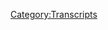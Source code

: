 {{Transcript
    | title         = [[749: December 1-2, 2003]]
    | caption       = [https://knowledgefight.libsyn.com/749-december-1-2-2003 Listen to this episode on Libsyn]
    | episodeNumber = [[749: December 1-2, 2003|749]]
    | length        = 01:06:12
}}

{{MessageBox
    | header     = Warning: Bot Generated Content
    | text       = This transcript was automatically generated by transcription software and likely contains many mistakes and misattributions. Please check the audio for definitive quotes, attribution, and context.
    | image      = N3yvass4myg91.webp
    | imagewidth = 50px
    | id         = warning
}}

{{TranscriptBlock
    | name      = Alex Jones
    | timestamp = 00:04
    | text      = Red Alert. Red alert. Red alert. Red Alert knowledge five days. Damn, Jordan I'm sweating knowledge party.com It's time to pray. I have great respect for knowledge, knowledge. I'm sick of them posing as if they're the good guys showing me or the bad guy knowledge. Dan and Jordan knowledge fight need money handy dandy your shopping Andy and Pam handy and Hans Bray and the damsel surely are huge fan I love your knowledge by now knowledge fight.com
}}

{{TranscriptBlock
    | name      = Dan
    | timestamp = 00:59
    | text      = Hey everybody, welcome back to knowledge right I'm Dan I'm Jordan. We're a couple dudes like sit around worship at the altar of saline and talk a little bit about Alex Jones.
}}

{{TranscriptBlock
    | name      = Dan
    | timestamp = 01:07
    | text      = Oh, indeed we are Dan
}}

{{TranscriptBlock
    | name      = Dan
    | timestamp = 01:08
    | text      = Jordan. Was I have a quick question for you. Yeah, what what's your bright spot today but why don't you go first?
}}

{{TranscriptBlock
    | name      = Dan
    | timestamp = 01:15
    | text      = My bright spot Dan is that recently I believe it might even be out today I was a guest on the god pod
}}

{{TranscriptBlock
    | name      = Dan
    | timestamp = 01:25
    | text      = you got to talk to God
}}

{{TranscriptBlock
    | name      = Dan
    | timestamp = 01:26
    | text      = no, you know what was fun about that is I feel like it the the cult leader who prophesied me is currently living out like a Twilight Zone dream version of like, Hey, man, here's what you'll here's what will happen. You think he's gonna talk to God? Wrong? He's gonna go on the podcast to do a podcast. Oh, he's gonna have all these No, but he's gonna do the Twilight Zone version of everything well
}}

{{TranscriptBlock
    | name      = Dan
    | timestamp = 01:50
    | text      = at the at the risk of sounding like the lead singer of dish wala tell me all your thoughts on God.
}}

{{TranscriptBlock
    | name      = Dan
    | timestamp = 01:55
    | text      = Ah no, it was fun. They're great. There was a psyche and Satan and knew the literal Christian devil was there as great as good time. Check it out wherever podcasts are sold is the Happy Meals I believe. Yeah,
}}

{{TranscriptBlock
    | name      = Dan
    | timestamp = 02:13
    | text      = that's the title of it. Happy Meals. Oh, it's
}}

{{TranscriptBlock
    | name      = Dan
    | timestamp = 02:15
    | text      = called the God pod the
}}

{{TranscriptBlock
    | name      = Dan
    | timestamp = 02:16
    | text      = god pot. Yeah, yeah. All right. Well, that's. That is a lot of fun. Yeah, it was great. I'm glad you had a good time. It was fantastic. I will be damned because I didn't go on. Yes, that is true. That is true. I would say that my my bright spot today Jordan is Lee over in the UK. Just got a little zip package. Some candy. Yeah, well, sir. Very much appreciate it some candy. Yeah, got some British sweets and a giant thing of hobnobs, which, famously on the streets my favorite.
}}

{{TranscriptBlock
    | name      = Dan
    | timestamp = 02:50
    | text      = They are their oats. I will say that. I don't know if I can forgive them for this 12 month matured Christmas but
}}

{{TranscriptBlock
    | name      = Dan
    | timestamp = 02:58
    | text      = yeah, what happened when I opened with like a month mature gonna walk listeners through it.
}}

{{TranscriptBlock
    | name      = Dan
    | timestamp = 03:03
    | text      = So he opened the package. And he said it is candy dumbass. Because it's
}}

{{TranscriptBlock
    | name      = Dan
    | timestamp = 03:07
    | text      = labeled fragile, fragile. It's gonna be fragile candy. And he said, It's impossible. There's
}}

{{TranscriptBlock
    | name      = Jordan
    | timestamp = 03:13
    | text      = no way that they can't do it. So obviously, it was candy. Right? And then you just handed me a 12 month butchered Christmas. But it gets said, this one's for you and your wife. Yeah. And maybe by any means. But I was gonna bring those up. I will
}}

{{TranscriptBlock
    | name      = Dan
    | timestamp = 03:24
    | text      = look, I will take one for the team and have all the candy. Sure you could have the
}}

{{TranscriptBlock
    | name      = Dan
    | timestamp = 03:29
    | text      = Christmas I'll eat the 12 month mature. Well, boy, yeah, let's try it out.
}}

{{TranscriptBlock
    | name      = Dan
    | timestamp = 03:36
    | text      = So Jordan, today, we are time traveling, ooh, I felt the urge to go back to the past. I you know, just every now and again, you need to re up you need to go back and get a taste of what things used to be like. And like I mentioned on our last episode, we I got bored of the August timeframe. And so I decided to jump to December. And that was a very strategic decision on my part, because December 2003 is when Saddam Hussein ends up being found. That's right. And so I would love to see the lead up to that and how Alex responds, right when Saddam has found because as we know, Alex believes that he's in Belarus. Yeah, with his kids and a bunch of gold.
}}

{{TranscriptBlock
    | name      = Dan
    | timestamp = 04:18
    | text      = It's two very alive sons, yes, that he believes are there.
}}

{{TranscriptBlock
    | name      = Dan
    | timestamp = 04:22
    | text      = So we will get to that when it gets to that. But for now, we're just checking in on December 1, and seeing seeing what the path leads us to x and today we're gonna be going over December 1 and second 2003. And I'm gonna just give a little bit of a warning, but I'm gonna say this is gonna be a little bit of a shorter episode. But the reality is something that we talk about I think is actually very important. Okay. And so, I don't know we might hit an hour we might not. But I do think that this is something that something that happens is done. Definitely like I can't believe this
}}

{{TranscriptBlock
    | name      = Dan
    | timestamp = 05:01
    | text      = Listen, it's about quality of minute now now we've been doing four hour episodes we've been doing all that stuff got that under our belts now it's about minute quality right now
}}

{{TranscriptBlock
    | name      = Dan
    | timestamp = 05:13
    | text      = and when I talked about passing out under
}}

{{TranscriptBlock
    | name      = Dan
    | timestamp = 05:17
    | text      = exactly it's about quality minutes condensing of down we're getting from efficiency. That's our goal. I
}}

{{TranscriptBlock
    | name      = Dan
    | timestamp = 05:24
    | text      = don't know if you want me to put your business on the streets, but I know that you've been getting back into stand up I have Yes, I don't know if you have closely regarding that, but I know that laughs per minute is a very important you bet is a stat that I know that you're tracking right now.
}}

{{TranscriptBlock
    | name      = Dan
    | timestamp = 05:40
    | text      = I've always been a huge laughs permitted guy. Yeah, you know, because I have those jokes that last two or three minutes with only one huge punch line. So my laughs per minute way low Yeah, way low under one under one is not a good laughs for a minute. I have been told that many times.
}}

{{TranscriptBlock
    | name      = Dan
    | timestamp = 05:56
    | text      = I never really I never tracked that and I never really understood like how do you gauge like what is and is not a successful laugh? Yeah, like what if you get a couple people laughing in the audience but really hard right? Right. Or just a good sized laugh from everybody? Do they count do they each count as one I mean who's
}}

{{TranscriptBlock
    | name      = Dan
    | timestamp = 06:14
    | text      = got the the audio the decibel meter? I don't know I think it all every part of it became incredibly stupid to me after I listened to Dana Gould black dolly a bit that five minute long bit with one punch line is so spectacular. He's got you hanging on every word and then the final punch breaks everything opened the whole place explodes
}}

{{TranscriptBlock
    | name      = Dan
    | timestamp = 06:37
    | text      = it's perfect or the John Glaser and John Benjamin forget a buddy Oh. which in theory has one joke within 20
}}

{{TranscriptBlock
    | name      = Dan
    | timestamp = 06:46
    | text      = minutes there was the by John Benjamin was the David Cross bit that they did the doctor know that Comedians of Comedy Tour they did or not want they did a one off
}}

{{TranscriptBlock
    | name      = Dan
    | timestamp = 07:00
    | text      = where I don't remember what that was? They were
}}

{{TranscriptBlock
    | name      = Dan
    | timestamp = 07:03
    | text      = they both recorded this long thing where they started leaving the stage and then talking to a recording of the other ostensibly because they were at the station.
}}

{{TranscriptBlock
    | name      = Dan
    | timestamp = 07:12
    | text      = Yeah,
}}

{{TranscriptBlock
    | name      = Dan
    | timestamp = 07:12
    | text      = what are you doing back at the train station? Just forever
}}

{{TranscriptBlock
    | name      = Dan
    | timestamp = 07:16
    | text      = the two of them had a bit on the invite them up CD. Yeah. That was David Cross was a doctor who would put babies back inside and then kill them. Benjamin was interviewing horrified by the procedure.
}}

{{TranscriptBlock
    | name      = Jordan
    | timestamp = 07:30
    | text      = That's great. So good.
}}

{{TranscriptBlock
    | name      = Dan
    | timestamp = 07:33
    | text      = Anyway, we have an episode to do. But before that, let's take a little moment Jordan say hello to some new watch. Oh, that's great. Yeah. So first are happy early, early birthday on this one. Happy Little Miss info raccoon. Thank you so much. You are now policy walk.
}}

{{TranscriptBlock
    | name      = Alex Jones
    | timestamp = 07:47
    | text      = I'm a policy wonk.
}}

{{TranscriptBlock
    | name      = Dan
    | timestamp = 07:48
    | text      = Thank you very much.
}}

{{TranscriptBlock
    | name      = Dan
    | timestamp = 07:49
    | text      = Thank you Next Mike from Akron. Davina loves you pronounce to Davina thank you so much. You are now policy walk.
}}

{{TranscriptBlock
    | name      = Alex Jones
    | timestamp = 07:57
    | text      = I'm a policy.
}}

{{TranscriptBlock
    | name      = Jordan
    | timestamp = 07:58
    | text      = Thank you very much.
}}

{{TranscriptBlock
    | name      = Dan
    | timestamp = 07:59
    | text      = Next at when it's spelled Kabyle. But it's hard not to think they're rubbing it in our face. Exclamation point. Thank you so much. You are now policy walk.
}}

{{TranscriptBlock
    | name      = Alex Jones
    | timestamp = 08:08
    | text      = I'm a policy wonk.
}}

{{TranscriptBlock
    | name      = Dan
    | timestamp = 08:09
    | text      = Thank you very much.
}}

{{TranscriptBlock
    | name      = Dan
    | timestamp = 08:10
    | text      = Okay. Next, this was actually inspired by today. Ironically, they sent this in prior but it is actually in response to today's episode. Oh my God, what do we want time travel? When do we want it? That's a relevant. Thank you so much. You are now a policy wonk.
}}

{{TranscriptBlock
    | name      = Alex Jones
    | timestamp = 08:25
    | text      = I'm a policy wonk.
}}

{{TranscriptBlock
    | name      = Dan
    | timestamp = 08:26
    | text      = It's a witch,
}}

{{TranscriptBlock
    | name      = Dan
    | timestamp = 08:28
    | text      = and genetically enhanced chicken. Thank you so much. You are now a policy wonk.
}}

{{TranscriptBlock
    | name      = Alex Jones
    | timestamp = 08:32
    | text      = I'm a policy wonk, thank
}}

{{TranscriptBlock
    | name      = Dan
    | timestamp = 08:33
    | text      = you very much.
}}

{{TranscriptBlock
    | name      = Dan
    | timestamp = 08:34
    | text      = And we got a couple of technocrats in the mix here to Jordan. So first gay frog wrangler who worships at the altar of kudzu. Thank you so much. You are now a technocrat and George Soros in a hot tub. We call that globalist warming. Thank you so much. You are now a technocrat.
}}

{{TranscriptBlock
    | name      = Alex Jones
    | timestamp = 08:49
    | text      = I'm a policy wonk. I have risen above my enemies, I might quit tomorrow, actually. Just gonna take a little break now. A little breaky from me. And then we're going to come back. And I'm going to start the show over, but I'm the devil. Fuck you. Fuck you. I got plenty of words for you. But at the end of the day, Fuck you and your new world order. And fuck the horse you rode in on and all your shit. Maybe today's COBOL is broadcast. Maybe I'll just be gone a month, maybe five years. Maybe I'll walk out of here tomorrow. And you never see me again. That's really what I want to do. I never want to come back here again. I apologize to the crew and the listeners yesterday that I was legitimately having breakdowns on here. I'll be better tomorrow.
}}

{{TranscriptBlock
    | name      = Dan
    | timestamp = 09:43
    | text      = He's not not even in the past. December 2003. Still not good? Not not good. Unfortunate. So before we get to today's episode, I wanted to touch on something from our last episode, and that is we talked about Alex's coverage of the medical assistance Dying legislation in Canada. Yeah, and I wanted to loop back and touch back on that here a little bit before we launch into 2003. I don't believe that we said anything that I disagree with, necessarily, in hindsight, but I did get some messages from listeners that have been really helpful in terms of illustrating ways that we could have discussed that issue better. And from a broader perspective, one of the points we could have done a better job of stressing is that there is an inadequate social safety net in terms of support for people living with disabilities in Canada. And this is a very severe issue when it comes to the point where poverty ends up being a contributing factor towards someone wanting to pursue made the case of Miramar sued, who he discussed on the last episode involved that dynamic where his disability payments weren't enough to keep them out of poverty, and weren't enough to allow them to find a place to live, which would leave him living with severe pain on housed. We did talk about how his case illustrates the need for greater social welfare. But I wasn't really aware of the endemic problem that advocates around disability related issues had been raising around the intersection of poverty and disability, and how this makes the expansion of made to include people whose deaths aren't reasonably imminent, could contribute towards a program that's dangerously close to eugenics. This is really important stuff. And I'd like to learn more about it and possibly talk to someone who knows more in the future. My coverage of Alex's content on the subject has a tendency to sometimes not see all of the broader context and implications of a story, because I'm looking at what he's saying, and then evaluating that. So my apologies for not stressing some of the more important aspects of what rational people's complaints about made actually are. There's real critique and an Alex critique. Yeah, and I'm focusing on the ALEKS critique. And sometimes, that means I don't see some of the more reasonable criticisms. Yeah, it's
}}

{{TranscriptBlock
    | name      = Dan
    | timestamp = 11:47
    | text      = hard to it's hard to completely view an issue in a rational perspective, when somebody is also screaming like, No, you shouldn't do that you should teach people how to be suicide bomber, and you're like, No, I don't even understand how I'm supposed to.
}}

{{TranscriptBlock
    | name      = Dan
    | timestamp = 12:00
    | text      = Yeah, and some of that's the challenge. And some of that is just, you know, you miss something sometimes it has. That being said, I do think that some of our conversation was surrounding the, the question of how social safety net and welfare programs would be a solution to some of the confounding factors that were being discussed. In these cases, though, I think we could have done a better job of highlighting and focusing in on what some of those problems were right. Now, the second problem, which I actually think is a bit bigger is that there have been some reported cases of people with disabilities being offered made, as opposed to them pursuing it. Further Canadian laws have not built in oversight and regulations that many feel would be needed to make sure that that kind of care is being applied responsibly. And that's a really big concern. I do think that advocates and human rights experts have a valid point when they say that this legislation does have the potential to have a dehumanizing effect on people with disabilities, and in essence, create a perception whether in the mind of the public or in the medical profession, that their lives are somehow less worth living. And that is definitely unacceptable. I'm not sure what the answer is. But I'm going to read more up on this and try to listen to folks with better perspectives. But I am confident in my opposition to Alex's coverage of the story. The takeaway that I have is that there are more reasons to take this seriously. And that Alex cover Alex's coverage paints a cartoonish version of the problem and exists in direct opposition to the most logical elementary solution to helping some parts of this, which is a greater social investment in lifting people out of poverty. Yeah. And so for anybody who took issue with some of our commentary I do, I apologize that there was a slice of this and a section of it that that was missing fair. And I hope we'll do a better job of being mindful of a lot of that stuff. You know, in future instances,
}}

{{TranscriptBlock
    | name      = Dan
    | timestamp = 13:53
    | text      = all we you know, we do our best and then if we don't do the best we listen when people tell us we didn't
}}

{{TranscriptBlock
    | name      = Dan
    | timestamp = 13:59
    | text      = try to it's kind of simple. So, Jordan, today, December 1 is where we're starting. This episode sucks. Okay, nothing going on
}}

{{TranscriptBlock
    | name      = Dan
    | timestamp = 14:09
    | text      = on December first, but it's the first day of December in 2003. There was so much going on. There was
}}

{{TranscriptBlock
    | name      = Dan
    | timestamp = 14:19
    | text      = the first hour Child Left Behind the first hour of the show is mostly just Alex being mad that Bush went to Iraq to give out turkeys for Thanksgiving.
}}

{{TranscriptBlock
    | name      = Dan
    | timestamp = 14:29
    | text      = Oh, yeah, I remember that one.
}}

{{TranscriptBlock
    | name      = Dan
    | timestamp = 14:31
    | text      = There's just a lot of that. That's the vibe you get a lot of treading water and complaining about Turkey gate.
}}

{{TranscriptBlock
    | name      = Dan
    | timestamp = 14:39
    | text      = Yeah, we think about all the absurd things and insane things that Trump did because they were also terrifying. Paper towels. Yeah, like all of that stuff, because it was also a evil in a weird way. You know, throwing out paper towels was condescending and fucked up and almost infantilizing, but Bush going to the place that he genocided and given out turkeys for a genocide that holiday, that's that's metaphorically more fucked up than I can
}}

{{TranscriptBlock
    | name      = Dan
    | timestamp = 15:07
    | text      = think. Yeah, that's an onion of irony. Yeah. So we have a couple of clips from December 1. There's not much to discuss here. But it's good to check in every now and again to see how Alex feels about various right wing figures. Sure. He still hates Michael Savage. Spoiler alert. Yeah, he's a hippie. And Alex also has you know, I hear him complain a lot about people calling him and his friends Nazis and stuff. He's like, it's not cool. You shouldn't do that. Right? Well, I mean, when it comes to Michael Savage,
}}

{{TranscriptBlock
    | name      = Alex Jones
    | timestamp = 15:38
    | text      = yeah, Michael Savage. Says he's a fake neocon. I have heard him I've probably listened 15 times and I've heard him 10 times say so he must say it every hour on the hour every person that disagrees with the government shouldn't be arrested and put in a forced labor camp to quote pay for their keep he says anyone that disagrees should be arrested. And that's his conservatism while he protects George Bush and his mindless Nazi audience I guess must think that we're going under martial law is good
}}

{{TranscriptBlock
    | name      = Dan
    | timestamp = 16:14
    | text      = so yeah, his audiences Nazis and Michael Savage on the hour every hour saying everybody who disagrees he's like go to a forced labor.
}}

{{TranscriptBlock
    | name      = Dan
    | timestamp = 16:23
    | text      = Is there is the station check. You got to do Sure. Time. Time and temp for sure. Traffic and traffic. Yeah. And then of course, you got to remind people that if you speak out against the government, you should put we put into forced labor. Let's just regular morning Zoo Crew,
}}

{{TranscriptBlock
    | name      = Dan
    | timestamp = 16:38
    | text      = Michael Savage sucks. But even this is a little bit unfair to to the depiction. All right, man. So it's just funny though, because later on Alex will be like Michael Savage was a pioneer one of the first in this space and a hero and a legend.
}}

{{TranscriptBlock
    | name      = Dan
    | timestamp = 16:54
    | text      = He was the one who organized the mind was Nazi crowd. That's what he got it well,
}}

{{TranscriptBlock
    | name      = Dan
    | timestamp = 16:58
    | text      = and Alex, the Michael Savage started accepting his calls.
}}

{{TranscriptBlock
    | name      = Dan
    | timestamp = 17:06
    | text      = It's a big difference how quick. I gotta text. He's a legend. Yeah.
}}

{{TranscriptBlock
    | name      = Dan
    | timestamp = 17:11
    | text      = So Alex takes a number of calls on this show. And one of them is a very sad man who's handed out 1000s of Alex's tapes,
}}

{{TranscriptBlock
    | name      = Caller 2 (749)
    | timestamp = 17:18
    | text      = and just trying to get tapes to the public officials. And I'm asking everybody, please help me in some way. I'm so tired, Mr. Jones. But we need more people to put out more tapes, or to give them constitutions.
}}

{{TranscriptBlock
    | name      = Alex Jones
    | timestamp = 17:33
    | text      = How many copies of my video have you handed out? Oh,
}}

{{TranscriptBlock
    | name      = Caller 2 (749)
    | timestamp = 17:37
    | text      = wait, wait a minute, right. Okay, I'll get 4212. But that's just 1999. You know, you want it wrong.
}}

{{TranscriptBlock
    | name      = Alex Jones
    | timestamp = 17:48
    | text      = What effect what effect is giving out 4000 copies of my videos done in your area? Well,
}}

{{TranscriptBlock
    | name      = Caller 2 (749)
    | timestamp = 17:54
    | text      = I'm moving to new parish. But the last parish I was, in fact, the whole police department to change the attitude toward things and be a little bit more lenient, and talk to me about instead of condemning me, I made friends with a whole police force and go into a police building and everybody shakes my hand, and they agree with the tapes. Someone would just their mouth just dropped open. They asked me to make a tape for the mother was a gift. They gave me excitation and gave me money to buy copies.
}}

{{TranscriptBlock
    | name      = Alex Jones
    | timestamp = 18:23
    | text      = Well, police we found that the videos are working up police and military even more than the general public. Because they're investigators, they already know about the criminal mind. They already know the information is accurate. We just lay it all out on the table for him. Thanks for the call Charles.
}}

{{TranscriptBlock
    | name      = Dan
    | timestamp = 18:40
    | text      = So I suspect that cops are more affected by Alex's earlier documentaries. Because those films are kind of veiled threats against the police. They're essentially arguing that the police are the strong arm of the globalists and will be used to enslave the population and thus will be the Patriots enemy. And unless they're explicitly on the side of the Patriots, the message is essentially when things go bad, we will kill you unless you're on our side, right? It's the same messaging and a ton of militia materials. For instance, the book unintended consequences involves a plot to assassinate law enforcement carried out by patriots who've had enough of gun grabbing. This isn't necessarily what you'd call a direct threat. But it also definitely has an undertone in these materials, that it might seem to help explain why they resonate so strongly with people in law enforcement. They're more or less telling any viewer in law enforcement that there's a war coming that the Patriots will win, and they need to decide if they want to be one of the good guys, or they want to die as a villain. And, you know, it's a very emotional appeal that's made in those documentaries too. And you could see, if you're a cop, you might identify with the people being labeled a villain and be like, I don't want to be a villain. Sure. I don't know.
}}

{{TranscriptBlock
    | name      = Dan
    | timestamp = 19:50
    | text      = I mean, if it was if I had a time machine, right now, I would go back and tell everybody to be like, do you hear this book? hops like Alex Jones, do you not understand what's going to happen soon? Hops like Alex Jones. Yeah,
}}

{{TranscriptBlock
    | name      = Dan
    | timestamp = 20:05
    | text      = but the problem with that is you listen to this and Alex is a liar. So it's really easy to like hear this and think like Alex is just blowing smoke about cops loving his stuff, but maybe there was more truth to the surly we're comfortable with.
}}

{{TranscriptBlock
    | name      = Dan
    | timestamp = 20:20
    | text      = Yeah, yeah. And that's that I you know those documentaries that the way that he would I don't know what it would be like to be a cop then getting this stuff because this is because he was sending those two cops the the guy was starting to send those to the cops around 1999. So this is a decade after 911 Yeah, pre 911. But after OKC Yeah, so we're in that uncertainty zone of who the bad terrorists are. So the cops have got to be in this weird no man's land where they're like, ah, we want to but they don't know who. So I assume this is how it goes bad.
}}

{{TranscriptBlock
    | name      = Dan
    | timestamp = 20:58
    | text      = I may be a contributing factor and could be big. So again, one more call that we're going to listen to hear from December 1. And this is. So when we talked about Alex's war, and we talked about Glenn Greenwald's interview I said on the episode that Alex is a fucking liar. His dad was in the John Birch Society. And like he, you know, in the film, he tries to present himself as just like, oh, I had some of these influences how round or whatever. It's like, No, you, you're in a birch fucking household. Yeah. And I got some pushback on Twitter, even from some folks who have who aren't random people interest, let's say, oh, and so I just want to play this just to reiterate that Alex's dad was in the job versus Okay.
}}

{{TranscriptBlock
    | name      = Alex Jones
    | timestamp = 21:42
    | text      = Let's talk to Brian and Illinois. Brian, you're on the air.
}}

{{TranscriptBlock
    | name      = Caller 1 (749)
    | timestamp = 21:45
    | text      = How you doing? Alex? I just wanted to, I want to know what your thoughts are on the John Birch Society. I know you said your dad was a member.
}}

{{TranscriptBlock
    | name      = Alex Jones
    | timestamp = 21:56
    | text      = Well, I get questions on this probably about once a month on air every day via email. I think the John Birch Society puts out great books and tapes, a great magazine. I think they put out really good information. And I don't think they're quite aggressive enough. But they've done more good than I've done. They have great membership. My father isn't a member now. He was a member in high school, and went around giving anti communist speeches. But he's not really active in politics now.
}}

{{TranscriptBlock
    | name      = Jordan
    | timestamp = 22:25
    | text      = Great, great, great.
}}

{{TranscriptBlock
    | name      = Dan
    | timestamp = 22:27
    | text      = So another thing that's of note in there is that Alex thinks that the John Birch Society isn't aggressive. So
}}

{{TranscriptBlock
    | name      = Dan
    | timestamp = 22:33
    | text      = week to week they don't they don't say they don't go hard. Right. That's the problem.
}}

{{TranscriptBlock
    | name      = Dan
    | timestamp = 22:39
    | text      = This to me is so in line with that illusion that people had about Alex not being right wing because he criticizes Bush, says Bush because he's too he's a communist. Yeah, he thinks he thinks Bush is a commie.
}}

{{TranscriptBlock
    | name      = Dan
    | timestamp = 22:54
    | text      = The criticize the John Birch Society for not being aggressive enough. Yes. Yeah. That's their
}}

{{TranscriptBlock
    | name      = Dan
    | timestamp = 23:00
    | text      = issue. And you know, I'm putting together this library and I've been reading some of these materials. They're
}}

{{TranscriptBlock
    | name      = Dan
    | timestamp = 23:04
    | text      = aggressive. They're they're insanely aggressive.
}}

{{TranscriptBlock
    | name      = Dan
    | timestamp = 23:07
    | text      = D aggro Jesus. Yeah. So anyway, let's put that baby to bed. And go to December 2. episode starts. Yeah. And Alex announces a guest. Sometimes
}}

{{TranscriptBlock
    | name      = Dan
    | timestamp = 23:20
    | text      = I think you go into the past, just because somebody said that something happened in the past, and you're like, oh, it fucking did. Yeah. Go fuck yourself. I'll find it. I am there. Right? I am in both the past and the present.
}}

{{TranscriptBlock
    | name      = Dan
    | timestamp = 23:32
    | text      = So Alex has a guest that he announces on the second and this name will not necessarily ring out to you. But this is a fucking huge problem. Okay.
}}

{{TranscriptBlock
    | name      = Dan
    | timestamp = 23:40
    | text      = All right, folks. It's
}}

{{TranscriptBlock
    | name      = Alex Jones
    | timestamp = 23:42
    | text      = Tuesday, the second of December 2003. I'm Alex Jones, your hosts we have a special guest for you in the second hour. documentary filmmaker and author Eric Schmidt, who has done just an unbelievable job exposing the mathematical impossibility to the frauds surrounding September 11.
}}

{{TranscriptBlock
    | name      = Dan
    | timestamp = 24:04
    | text      = So Eric Huff Schmid wrote a book titled painful questions and analysis of the September 11 attack, which hasn't held up well as time has gone on, as is a theme with 911 conspiracy stuff, particularly from this early stage. However, this is not what I find interesting or troubling about Eric Schmidt. I find his aggressive anti semitism far more important.
}}

{{TranscriptBlock
    | name      = Dan
    | timestamp = 24:26
    | text      = Oh, so a problem from his problem is not aggro. He's not too he's pretty accurate. He's pretty accurate. Okay,
}}

{{TranscriptBlock
    | name      = Dan
    | timestamp = 24:32
    | text      = huff Schmidt has a YouTube channel where he's posted some clips of his public access TV interviews, and also a clip from the movie A Bug's Life which he claims is allegorical, the Jews are in his term the Zionists are the grasshoppers and the non Jews are the ants share. His description of the video reads quote from the movie A Bug's Life The leader of the grasshoppers parentheses, Zionists explained what would happen if the stupid ants parentheses golem were to realize that they don't have to be under the control of the grasshoppers, for some reason, around 2009, his channel shifted over to some recipes and cooking content and then to videos of bugs. I was sort of curious about this, but it seems like it's not a mystery worth solving. So I left it alone. He's a big time Zionist occupied government type of conspiracist. And that's his underlying theory about 911. Right. I found a page under the name Eric Schmidt on the site, clip it, which seemed like it had some pretty offensive content on it, but I wasn't sure if I was going to use it for this episode, on the off chance that it wasn't this guy's page. Sure. However, I was able to satisfy my own doubts by doing a little bit of cross referencing, for instance, to the audio clips he's posted on that page are about Carly Franz, a woman who has made allegations about being ritualistically abused by the Masons. Incidentally, on his own website, huge questions.com. Eric routinely talks about France and her allegations. Because I was able to find overlaps like this. I'm pretty confident that this is his audio page. Actually, I know for sure it is. So that means I'm going to play this anti semitic trash for you. Oh, no mic down for this because oh, this is going to blow your mind know.
}}

{{TranscriptBlock
    | name      = Eric Huff Schmidt
    | timestamp = 26:15
    | text      = If the Jews had been nicely behaved people, we would love them. It's their own fault that we're disgusted with them.
}}

{{TranscriptBlock
    | name      = Dan
    | timestamp = 26:56
    | text      = This song is over five minutes long, but I think you get the idea there.
}}

{{TranscriptBlock
    | name      = Dan
    | timestamp = 26:59
    | text      = i That sounds like it's from the fucking Firefly unit like you would you would go into a space bar, they would be playing this propaganda theme song while you were getting cantina like this crazy. Yeah.
}}

{{TranscriptBlock
    | name      = Dan
    | timestamp = 27:13
    | text      = within under a minute, he's thrown into blood libel, saying that if Jews were better behaved everyone wouldn't hate them, man. It's just awful.
}}

{{TranscriptBlock
    | name      = Dan
    | timestamp = 27:23
    | text      = That is so fucked up. I feel like there is there is a man who made it. Did he? Did he do that himself? I
}}

{{TranscriptBlock
    | name      = Dan
    | timestamp = 27:34
    | text      = suspect you did. Voice that's talking at the beginning is him. Yeah, that's him. And that continues throughout the song. Because of that, I wanted to just include a few more things that he says in this song that I think border on calling for genocide. And here's here's the next clip. The Jews
}}

{{TranscriptBlock
    | name      = Eric Huff Schmidt
    | timestamp = 27:50
    | text      = are getting away with a lot of times partly because most people can't believe that a group of humans in such a manner maybe they're not the same type of human as the rest of us. The Jews claim to be a different race, and they may be correct.
}}

{{TranscriptBlock
    | name      = Dan
    | timestamp = 28:05
    | text      = So here we have a suggestion that Jewish people aren't human. That's not good. But Jordan, it gets worse.
}}

{{TranscriptBlock
    | name      = Eric Huff Schmidt
    | timestamp = 28:12
    | text      = The pattern I see all throughout history is that every society treated Jews with decency and respect. But after a while that society got tired of the impedance line crime, murders and other horrible behaviors, then that society threw them out. And the society that accepted them treated them with decency. And after a while, they also got tired. And look at the behavior of Jews during the 20th century. It's the same pattern. For example, the Germans treated the Jews with decency and respect. The Jews decided to abuse the German when did the Jews the Jews,
}}

{{TranscriptBlock
    | name      = Dan
    | timestamp = 28:52
    | text      = alright, so go ahead and check off that box that's marked claiming the Holocaust was the Jews fault? Yep. Yep. covering a lot of bases here.
}}

{{TranscriptBlock
    | name      = Dan
    | timestamp = 29:00
    | text      = Sure, man. I you know, I saw the movie Clockwork Orange way too young. I was like eight when I saw it, because it was an accidental thing that was on TV late at night for some reason. And you know, that scene where he's got the Beethoven playing while he's got the horrific images and he's got, you know, I've always been like, oh, that's horrific. I can't imagine what that would feel like kind of like with this podcast. This is exactly that. What you just played for me. I finally am like, Oh, I got Clockwork Orange. Yeah. legitimately, this
}}

{{TranscriptBlock
    | name      = Dan
    | timestamp = 29:33
    | text      = laptop is too far away for you to hit pause on it.
}}

{{TranscriptBlock
    | name      = Dan
    | timestamp = 29:37
    | text      = Absolutely. I've my chords would rip out. We'd have to start all over. I mean, this is just
}}

{{TranscriptBlock
    | name      = Dan
    | timestamp = 29:43
    | text      = bad. It's horrendous. Yeah, so we have to get to the crescendo though. So here's the here's the last clip of his song.
}}

{{TranscriptBlock
    | name      = Eric Huff Schmidt
    | timestamp = 29:51
    | text      = Let's imagine what the 20th century might have been like if the Jews have instigated all of these wars and terrorist attacks. Let's imagine
}}

{{TranscriptBlock
    | name      = Dan
    | timestamp = 30:03
    | text      = So how she made is actually suggesting that a world without Jews would be a better world. And essentially, he's making an argument in favor of extermination. This is one of the most blunt pieces of content I've seen one of Alex's guests produce, and the fact that it's delivered with a shitty techno song just makes things a little bit less. DJ D anarchy. Oh
}}

{{TranscriptBlock
    | name      = Dan
    | timestamp = 30:26
    | text      = my god. No, no, no,
}}

{{TranscriptBlock
    | name      = Dan
    | timestamp = 30:28
    | text      = I even regret bringing up his name. Sorry. Yeah. So anyway, that's the guy who Alex has on his show to talk about 911 Right, you may have noticed that the line 911 is just the start is in that really anti semitic song. So this seems like a really bad booking on Alex's part, unless he's trying to do a Nazi show in that case is a great call good booking.
}}

{{TranscriptBlock
    | name      = Dan
    | timestamp = 30:52
    | text      = Well see, the thing about Michael Savage is it was all the thoughtless Nazis. Alex is going for the thoughtful Nazi right, the Nazis that are like, I'm going to hold the door open for you that kind of Nazi you know,
}}

{{TranscriptBlock
    | name      = Dan
    | timestamp = 31:04
    | text      = also this episode is in December 2003. And by as early as 2007, huff Schmidt had turned on Alex and decided that he was working for the Jewish Cabal. So in addition to being an offensive and meritless guest, this is also something Alex should look back on with personal embarrassment. Here he is elevating the stature of a lunatic bigot, who by His own devices probably tops out at about being interviewed on public access. And then he's given him some credibility that he will just be attacked with later when Eric Schmidt finds out that Alex's wife is Jewish yet so great, man,
}}

{{TranscriptBlock
    | name      = Dan
    | timestamp = 31:39
    | text      = man, man, man, I just just me, I think that once you've thought your way into being like, Oh, see, it'd be better if there just weren't any of those. You're in a bad place? Totally. You're in a bad place? Totally.
}}

{{TranscriptBlock
    | name      = Dan
    | timestamp = 31:55
    | text      = Except if you're talking about Christmas, putting the
}}

{{TranscriptBlock
    | name      = Dan
    | timestamp = 31:58
    | text      = PSA, that is a good point.
}}

{{TranscriptBlock
    | name      = Dan
    | timestamp = 32:00
    | text      = But you unfortunately have, well, we can't all win. So, you know, I think that there's a lot of people who are under the notion that Alex's show in the past used to not be as extreme as it may be now or something. And I think it's an easy perception to have, because there's a story that's written about Alex's past. And it's a story that the only people generally who have any awareness of what the show was like, are people who love Alex and aren't going to necessarily push back on the narrative, right? And also, because I don't know maybe Eric Schmidt knows what he's doing. He doesn't yell about the Jews on Alex's show. It's a wise move. And so there's a crypto element to the conversation that they're having about 911. And if you just listen to this on critically, then you just be like, Oh, this guy thinks the buildings were blown up or whatever. Yeah, when in reality, what Alex is doing is mainstreaming, elevating and normalizing somebody who's essentially blaming Jewish people for 911. And on the back of that, rationalizing a, an argument for extermination, delivered a techno song. Yeah. So I think that this show is about as bad as it can get really in the past.
}}

{{TranscriptBlock
    | name      = Dan
    | timestamp = 33:22
    | text      = Yeah, it is. It is. There's no way that he can't not know that he's got massive anti semitic beliefs. Well, I
}}

{{TranscriptBlock
    | name      = Dan
    | timestamp = 33:31
    | text      = mean, let's let's, you know, let's, let's tease that out. Right? Is it possible pro maybe,
}}

{{TranscriptBlock
    | name      = Dan
    | timestamp = 33:36
    | text      = that he doesn't have that? Okay, maybe it's possible. It's possible Alex doesn't know that he wants to exterminate the Jews?
}}

{{TranscriptBlock
    | name      = Dan
    | timestamp = 33:44
    | text      = Not let's let's let's explore the possibility that Alex actually doesn't even know that this guy has deeply anti semitic views. Okay. So that reveal, it reveals a complete abdication of responsibility to vet your guests a go at best, that's what we have. Yep. At best, Alex is platforming. And I mean, quite frankly, advocating people support and nothing will, because he didn't want to do his job and figure out who he's talking to. Right. And that's probably bad. Yeah, it's bad. It's probably bad. Yeah, terrible.
}}

{{TranscriptBlock
    | name      = Dan
    | timestamp = 34:22
    | text      = No, that's why that's why it's so ridiculous. Because the first thought I had was like, Oh, well, that's why you vet your guests. And then the problem was, I ate whether or not they vetted him or not, still could have gone either direction. You know, they could have vetted him and been like, hey, so long as you don't say the Jews stuff. We'll use you on our 911 episode for sure. Or they could have not vetted him and been like, well, let's just hope he doesn't reveal that he's a complete and total Nazi, you know,
}}

{{TranscriptBlock
    | name      = Dan
    | timestamp = 34:49
    | text      = but yeah, I mean, even as somebody who you know, is an expert in Alex Jones, and listened to all this shit, I can't really say for sure are right. Like I think the laziness argument is more compelling.
}}

{{TranscriptBlock
    | name      = Dan
    | timestamp = 35:05
    | text      = Well, you know, Tucker vetted Kanye, that's for sure. after the fact. Exactly. Something along those lines.
}}

{{TranscriptBlock
    | name      = Dan
    | timestamp = 35:15
    | text      = Yeah, I think that at a certain point, the the argument for that laziness and naivete or whatever kind of is more difficult to support given the the the trends and the aggressive support of Hutton Gibson and claiming the JBS didn't go
}}

{{TranscriptBlock
    | name      = Dan
    | timestamp = 35:34
    | text      = far enough.
}}

{{TranscriptBlock
    | name      = Dan
    | timestamp = 35:35
    | text      = There's some problems,
}}

{{TranscriptBlock
    | name      = Dan
    | timestamp = 35:36
    | text      = I think that have Schmidt would agree that the JBS didn't go far enough.
}}

{{TranscriptBlock
    | name      = Dan
    | timestamp = 35:40
    | text      = I think, well, actually, he thinks that the JBS is partially run by the Jewish Cabal, and they're, they're in on it, along with Alex Jones and Tarpley. And basically everyone, he's
}}

{{TranscriptBlock
    | name      = Dan
    | timestamp = 35:51
    | text      = just lonely. And he's watching his that's why he's posted all of his book videos on YouTube. Now
}}

{{TranscriptBlock
    | name      = Dan
    | timestamp = 35:57
    | text      = we're gonna talk about his loneliness. Yeah. So Alex intros of Schmitt. And, you know, I bet,
}}

{{TranscriptBlock
    | name      = Alex Jones
    | timestamp = 36:06
    | text      = Erica, I'm sure manager, software designer, computer programmer, he joined Josh, author, filmmaker, stepping up to the plate and waking up a lot of people in the process,
}}

{{TranscriptBlock
    | name      = Dan
    | timestamp = 36:18
    | text      = waking them up to what yeah, that is an important question. Big Question
}}

{{TranscriptBlock
    | name      = Dan
    | timestamp = 36:27
    | text      = to how Nazism is bad. That's what he's waking people up to? You know, I
}}

{{TranscriptBlock
    | name      = Dan
    | timestamp = 36:30
    | text      = don't I don't think he is.
}}

{{TranscriptBlock
    | name      = Dan
    | timestamp = 36:32
    | text      = I don't think so either.
}}

{{TranscriptBlock
    | name      = Dan
    | timestamp = 36:33
    | text      = Yeah, I think he's going on public access shows, and now getting the call up to the big leagues with Alex. And inevitably, the, the waking up, see waking up is this, it's seen as this universal good or whatever. Sure. And, unfortunately, it's not the waking up metaphor isn't good. It's not actually waking up. No, it's shifting your perspective or something. And you know, what Alex is saying is this guy is waking people up. And what he's actually saying is, he's shifting people's point of reference, right? And that can be a good or a bad thing. And Alex wants the presentation to be he's shifting people's perceptions, about 911 being an inside job, right. But in reality, if you explore Eric Schmidt and you go to his website, and you, you know, take take it as material, your perspective is going to be attempted to be shifted to blaming Jews for everything. Yeah.
}}

{{TranscriptBlock
    | name      = Dan
    | timestamp = 37:34
    | text      = Yeah, you know it,
}}

{{TranscriptBlock
    | name      = Dan
    | timestamp = 37:36
    | text      = including his own loneliness.
}}

{{TranscriptBlock
    | name      = Dan
    | timestamp = 37:39
    | text      = Right, right. Right. And what it reminds me of now, like the way that you've just described waking up is in this context, reminds me so much of the Sandman comics at one point, he his ironic punishment is the guy is an eternal, he's eternally waking. So he's always living that nightmare, where you wake up from the dream, and you're like, Oh, it was just a dream. And then it's a nightmare. And then you wake up from the dream. And that is kind of what they're experiencing there. You're always being woken up again, to this new thing. Now you're woken up to this new thing that you need to be terrified to
}}

{{TranscriptBlock
    | name      = Dan
    | timestamp = 38:10
    | text      = get blank pills. Totally, you were spilled that
}}

{{TranscriptBlock
    | name      = Dan
    | timestamp = 38:13
    | text      = pill, you're awake to 911. But now you need to be awake to this now you need to be Wait, like it's a never ending nightmare. And
}}

{{TranscriptBlock
    | name      = Dan
    | timestamp = 38:20
    | text      = I think it's something that's so easily exploitable by folks like Alex and folks in this world, because, you know, the tendency to believe in conspiracy theories, it really does build upon itself, right? Believing in one thing makes you more likely to believe in another and then another. And so when when it's like, Haha, let me reveal another thing to you. Yeah, that's the that's the market.
}}

{{TranscriptBlock
    | name      = Dan
    | timestamp = 38:45
    | text      = Yeah. And part of that feedback is the excitement you get from waking up again.
}}

{{TranscriptBlock
    | name      = Dan
    | timestamp = 38:50
    | text      = That's so exciting.
}}

{{TranscriptBlock
    | name      = Dan
    | timestamp = 38:50
    | text      = I found it oh, you know, like all over again. Instead, you're, you're just consigning yourself to doing it all again, the next day, forever and ever until you die.
}}

{{TranscriptBlock
    | name      = Dan
    | timestamp = 39:01
    | text      = Yeah. So hush made comes in. And I don't think I don't think I'm really that interested in his perspective, quite frankly, even about 911. What about techniques
}}

{{TranscriptBlock
    | name      = Alex Jones
    | timestamp = 39:10
    | text      = written a book on 911 and the cover up there and made one of the best films out there on the subject that's unlocking a lot of minds and a lot of new developments and we wanted to have him. I've only had him on the show once before. That was about a year ago. We've got Eric Now, back up with us. Eric Hoffman for those that just joined us or never heard you before. tell folks how you got involved in this and who you are, what you do and what you put together.
}}

{{TranscriptBlock
    | name      = Caller 1 (749)
    | timestamp = 39:36
    | text      = Actually, I got into it in a roundabout kind of way because I just developed software for a living and after the towers went down, I was noticing on the internet, there's a lot of people that were called conspiracy nuts, talking about how we shouldn't trust this government of ours. something's funny about this attack. And, you know, I was like most people, I wasn't paying that much at all. engine that was dismissing them as nuts. But eventually they got through to me, you know, the constant complaining and I look on. So I started looking closely at what happened on that event. And that's when it occurred to me that those towers looked like they were blown up. Building seven looks like it had explosives in it also. And I was thinking, so I, my first reaction was to tell people about it, you know, put some documents on the internet saying it looks like these towers were blown up.
}}

{{TranscriptBlock
    | name      = Dan
    | timestamp = 40:28
    | text      = Okay, so 911 happens. Yep. And he's not that interested. Not not paying that much. big a deal. Right?
}}

{{TranscriptBlock
    | name      = Jordan
    | timestamp = 40:36
    | text      = What are you gonna do? Okay, just life. All right. That's New York. Right? Right. But when they started calling people weird, right? That's when I was like, I gotta go to the bottom of this
}}

{{TranscriptBlock
    | name      = Dan
    | timestamp = 40:47
    | text      = X. Exactly. Yeah. You know, I mean, a giant world changing terrorist attack happens. And look, I kind of do laundry. I got rains going on.
}}

{{TranscriptBlock
    | name      = Dan
    | timestamp = 40:55
    | text      = Right. All right. I'm not gonna think about that and go, Oh, well, the future of everything is irrevocably changed. For the worse now
}}

{{TranscriptBlock
    | name      = Dan
    | timestamp = 41:01
    | text      = look, I could I could pay attention to this, but I've got anti semitic technote Oh,
}}

{{TranscriptBlock
    | name      = Dan
    | timestamp = 41:08
    | text      = I can't figure out this beat.
}}

{{TranscriptBlock
    | name      = Dan
    | timestamp = 41:11
    | text      = I don't know. I don't I don't think I'm not impressed by his backstory. No, no, no, no, no. So Alex wants Eric to really like explain what happened here.
}}

{{TranscriptBlock
    | name      = Alex Jones
    | timestamp = 41:22
    | text      = So let's just say I'm an average guy on the street, you've got the film, you've got the bug, you're gonna try to explain this to me. What happened? Tell me.
}}

{{TranscriptBlock
    | name      = Caller 1 (749)
    | timestamp = 41:30
    | text      = Well, what it looks like when you look at how these towers first of all, when the planes hit the towers. You cannot even see in the video that the I mean, there was news cameras all around it. And those towers didn't hardly move. They swallowed those planes up as if they were nothing like a bee had run into them, which shows how strong those towers were to swallow a plane up at that highest speed without really shaking or wobbling or cracking. So the plane the plan, no crash did not damage the building all that much. They just note the planes hit the towers shook a little bit and they heard the blunt side saying they felt the tower sway, but it was like a strong winter storm. And then the tower stood back up again and and then settled down and stood there perfectly motionless.
}}

{{TranscriptBlock
    | name      = Dan
    | timestamp = 42:20
    | text      = This is really dumb. Yeah, it makes sense that this would be Eric's entry point into explaining how 911 was an inside job. Buildings like the twin towers are designed to sway because of the wind. Otherwise, it'd be very dangerous. And you would never even notice that wobble. Even if it goes like six inches. You would notice it if you are inside the building, because you can subtly feel the sway but you wouldn't notice it just watching a video. I used to work in Sears Tower, Willis Tower downtown and it sucked. Like it was really uncomfortable. Yeah, because I wasn't used to I was a temp. So like it was I was only there for a short period of time. I never got to adjust to the feeling. Yeah, it really freaked me out. But if you were just to look at Willis Tower, you'd never see it moving. Yeah.
}}

{{TranscriptBlock
    | name      = Dan
    | timestamp = 43:07
    | text      = Nobody's like, Oh, look at the way that Willis is shaking today. Not happening.
}}

{{TranscriptBlock
    | name      = Dan
    | timestamp = 43:11
    | text      = They're giant buildings. And the kind of distance building can buckle is not enough for you to detect. It feels like you should be able to though. So Eric is able to use this as like an introductory thing to throw out to blow some minds. Despite it not really proving anything. It's just it's it's classic conspiracy drivel.
}}

{{TranscriptBlock
    | name      = Dan
    | timestamp = 43:28
    | text      = Yeah. The, the gulf between what seems like it could be and should be true. And what is is so large, that there's so many places where it's like, you, you can't understand how everything works. You just can't get I can't I can't understand how giant buildings work. I can do my best. But if I
}}

{{TranscriptBlock
    | name      = Dan
    | timestamp = 43:50
    | text      = don't put one block on another, I played
}}

{{TranscriptBlock
    | name      = Dan
    | timestamp = 43:53
    | text      = Jenga, and I'm not good at it
}}

{{TranscriptBlock
    | name      = Dan
    | timestamp = 43:54
    | text      = for about taking down. Right? So Hushmail is an incredibly boring guest, he and Alex just have an interview that dances around the general most common talking points around 911 conspiracy theories, and it sucks. Naturally, they don't get into any of Eric's almost comical hatred of Jewish people, because Alex isn't trying to give the audience an accurate picture of the people he's presenting as experts that they should support that would make it too clear to them what they're involved in. Eric Schmidt sucks. And I've gone through a lot of his website to get a better sense of what he's all about. Everything is about the Jews. There's a lot of Holocaust denial in the mix, too. There's one article that I thought might be interesting as a break from the rampid anti semitism right, because it was an interpretation of Katy Perry's video for California Girls. So
}}

{{TranscriptBlock
    | name      = Dan
    | timestamp = 44:46
    | text      = it's about how Katy Perry made it a Semitic that he had.
}}

{{TranscriptBlock
    | name      = Dan
    | timestamp = 44:50
    | text      = Yeah, girls were undeniable. What Daisy Dukes Bucky was on top.
}}

{{TranscriptBlock
    | name      = Dan
    | timestamp = 44:57
    | text      = What did Pez have to say about Katie? Harry. So
}}

{{TranscriptBlock
    | name      = Dan
    | timestamp = 45:00
    | text      = admittedly, that video is a clumsy take on Candyland that's intentionally a bit campy and it's overt sexuality. That's true. It's a little bit much. Naturally Eric believes that it's an allegory for how the Jews control pop stars as sex slaves. It's very boring and it only includes a surface layer analysis of my favorite lyric of Snoop Dogg's entire career, bikinis zucchinis. Martinis no weenies just a king in his Queenie. What a great line that's
}}

{{TranscriptBlock
    | name      = Jordan
    | timestamp = 45:28
    | text      = that's just not bikinis. Zucchini is no weenie. I will tell you this. That would not go on appreciated by Lord Byron. He would he would very much have enjoyed that. Yes.
}}

{{TranscriptBlock
    | name      = Dan
    | timestamp = 45:42
    | text      = I also love to imagine this party that he's throwing.
}}

{{TranscriptBlock
    | name      = Dan
    | timestamp = 45:46
    | text      = I'll tell you what, Lord Byron would have been at one of those parties. Okay, so
}}

{{TranscriptBlock
    | name      = Dan
    | timestamp = 45:51
    | text      = zucchinis or plots? Like it's weed? Yeah, fine.
}}

{{TranscriptBlock
    | name      = Dan
    | timestamp = 45:54
    | text      = So you got blunts bikinis? Yep. And the drink of choice is a martini Martini. Not a great party drink. We're not gonna be what is gonna be a Negroni? Come on, I would like a Mai Tai. You would like my time on the beach at the rhyme scheme. No, of course not. But a martini on the beach. Sounds terrible. That does. Terrible. Oh, st. gin and vermouth? That's not good, right? That's not good.
}}

{{TranscriptBlock
    | name      = Dan
    | timestamp = 46:16
    | text      = But no weenies. Fine. That's fine. Yeah, no,
}}

{{TranscriptBlock
    | name      = Dan
    | timestamp = 46:19
    | text      = you don't want any weenies? Yeah, so apparently
}}

{{TranscriptBlock
    | name      = Dan
    | timestamp = 46:21
    | text      = this is a description of an orgy according to Eric, which is that's a snooze. Who cares? Yeah. There's an entire saga about this woman who apparently has been emailing Eric and wanting to marry him but he breaks off contract with her out of fear that she might be a secret Jewish agent or possibly mentally ill sure he's
}}

{{TranscriptBlock
    | name      = Dan
    | timestamp = 46:38
    | text      = sorry. He is afraid that she could might be mentally ill
}}

{{TranscriptBlock
    | name      = Dan
    | timestamp = 46:42
    | text      = he suspects and speculates about how this could be a setup quote, one of the thoughts that passed through my mind is that Peggy could be used in a manner similar to mark Chapman, specifically the Jews may be pushing for her to me with me and then the Jews would be able to kill both of us and make it appear as a murder and suicide by a mentally ill woman. So this is he's lonely. Like I said, Yeah, out out. He tries to reassure himself, but he just can't quite get there. Quote, Peggy sent me her photo and she doesn't look Jewish to me. But I don't think it's possible to identity identify every Jews simply by the way they look. Only some of them fit the stereotype. Men are suckers for pretty women. But a female Jew is just as dangerous as a female shark that are not our friends. Don't be fooled by their appearance. Control your stupid animal like emotions and look at the evidence. Look through history. And notice how the Jews have been treating us for 1000s of years. They have never been anybody's friend.
}}

{{TranscriptBlock
    | name      = Dan
    | timestamp = 47:37
    | text      = Oh, so this is the guy they based seven on disgusting stuff that has got to be the journals. That has to be the diaries of a fucking serial killer. It's
}}

{{TranscriptBlock
    | name      = Dan
    | timestamp = 47:48
    | text      = it's really that is an insane fucking
}}

{{TranscriptBlock
    | name      = Dan
    | timestamp = 47:51
    | text      = thing. Yikes.
}}

{{TranscriptBlock
    | name      = Dan
    | timestamp = 47:53
    | text      = So I was hunting high and low for an article about something that didn't trace back to a Jewish conspiracy theory. There's a lot of stuff on this site and almost all of it is just somehow woven back to a complaint about Jews. How like, even like this whole thing about this woman? Yeah, it goes back again is anti semitism,
}}

{{TranscriptBlock
    | name      = Dan
    | timestamp = 48:11
    | text      = even even rampant. AMPA anti Semites at this point have to be like, Hey, dude, we think you just have a problem. Chill. Yeah, wait, it's not the Jews that are causing your problems. Like maybe we think that it's the Jews fault for everything, but not for you, buddy.
}}

{{TranscriptBlock
    | name      = Dan
    | timestamp = 48:25
    | text      = So I was able to find one article. Oh, one and I will now read you some passage. Okay, quote, I refrain from giving good reviews to products because I've only used a few of the 1000s of products on the market. But is this where you got the back shaver? No. Oh, but I recently tried some underwear that is so much more comfortable than everything I've had in my life that I thought I would mention it in case some of you have been irritated by your underwear. Also
}}

{{TranscriptBlock
    | name      = Dan
    | timestamp = 48:50
    | text      = put in code anti-semite at V undies,
}}

{{TranscriptBlock
    | name      = Dan
    | timestamp = 48:54
    | text      = is a pouch style made by David Archer. This underwear is extremely comfortable for standing sitting or walking. But if you have to do a lot of movements of your pelvic area such as crawling around an attic or fixing plumbing problems or doing exercise, the extreme movements can cause your penis to be pulled out of the pouch, but it remains comfortable even when that happens.
}}

{{TranscriptBlock
    | name      = Dan
    | timestamp = 49:21
    | text      = How do you feel I just
}}

{{TranscriptBlock
    | name      = Dan
    | timestamp = 49:24
    | text      = put it back in man. Come on. Put it back in, put it back in. Don't put that in a review. Put it back in before you put it in a review. Okay,
}}

{{TranscriptBlock
    | name      = Dan
    | timestamp = 49:32
    | text      = update February 1 2020. There's an update. I tried their shorter version and their bikini version. I do not like the bikini version. Because after moving around a bit the material moves a slight bit off my scrotum allowing it to touch the skin of my leg.
}}

{{TranscriptBlock
    | name      = Dan
    | timestamp = 49:49
    | text      = I am just I just get no people are more than just one thing. I think that's what we're learning.
}}

{{TranscriptBlock
    | name      = Dan
    | timestamp = 49:59
    | text      = He took bounds on this underwear for what seems like the length of a novella, it does seem to be going out. Unfortunately, modern societies have such a problem with sex crimes and sexual inhibition that these are rare few of the underwear avoid words such as testicles and penis did ask you to use words like the boys Mall. What makes this underwear so nice is that it does what I, what I wondered was possible in a document that I posted almost eight years ago, which is to provide a pouch for our testicles. This underwear goes even further and provides a pouch for our penis.
}}

{{TranscriptBlock
    | name      = Dan
    | timestamp = 50:36
    | text      = Ah, that's that's me that also
}}

{{TranscriptBlock
    | name      = Dan
    | timestamp = 50:39
    | text      = when it says eight years ago, there's a hyperlink and he did speculate about this eight years prior. Yep. Pretty amazing. Wow. There are not a bunch of product reviews on this site. And as far as I can tell, this is the only one he found some great underwear. So he's got to talk about it at length on his ridiculously anti semitic conspiracy theory site. What a great bit of free advertising for David Archie brand underwear. They've got to be thrilled. You see?
}}

{{TranscriptBlock
    | name      = Dan
    | timestamp = 51:09
    | text      = I mean, what am I supposed to do with the existence of all of that? Simultaneous?
}}

{{TranscriptBlock
    | name      = Unknown Speaker
    | timestamp = 51:15
    | text      = I don't know. How do you think it feels to me?
}}

{{TranscriptBlock
    | name      = Dan
    | timestamp = 51:16
    | text      = I don't know. I don't know poking
}}

{{TranscriptBlock
    | name      = Dan
    | timestamp = 51:17
    | text      = around this website. No, it's full of hate. And then there's a fucking underwear reviewer. He complains about the bikini ones. I don't know. If he doesn't like the bikini style, he can't come to Snoop Dogg's party.
}}

{{TranscriptBlock
    | name      = Dan
    | timestamp = 51:29
    | text      = That is true kini. He's all martinis no weenies which means that those underwear were weenie pops out get him out of there.
}}

{{TranscriptBlock
    | name      = Dan
    | timestamp = 51:38
    | text      = I think it's a metaphorical weenie and Snoop song.
}}

{{TranscriptBlock
    | name      = Dan
    | timestamp = 51:42
    | text      = I think he said literal weenie in this song.
}}

{{TranscriptBlock
    | name      = Dan
    | timestamp = 51:45
    | text      = I wish he had a breakdown of all of Katy Perry's videos like roar yes Friday night
}}

{{TranscriptBlock
    | name      = Dan
    | timestamp = 51:52
    | text      = see the problem with this is that you can't be a rampant vicious anti Semite and then do a one off product review you know that's got to be like a new weekly segment for you I was curious about some trial and hate now it's like oh, this bicycle it doesn't have a doesn't switch gears no gear change. Solid ride but
}}

{{TranscriptBlock
    | name      = Dan
    | timestamp = 52:13
    | text      = I stuck to my skirt.
}}

{{TranscriptBlock
    | name      = Dan
    | timestamp = 52:17
    | text      = They would all be so scrotum base everything would be about in relation to Where's betas or scrotum is
}}

{{TranscriptBlock
    | name      = Dan
    | timestamp = 52:24
    | text      = so it goes on and on about his various thoughts about this underwear then for reasons that escaped me It ends with this section which I will read to you in full. Okay, quote, since this document is probably going to be considered obscene by some people. I may as well mentioned another issue that adults ought to be discussing without hysteria. Oh my god. Specifically, some men believe that having a large floppy penis makes them better than the
}}

{{TranscriptBlock
    | name      = Dan
    | timestamp = 52:54
    | text      = holy shit you're not telling me that this eventually goes on a small penis rant. Oh, like some
}}

{{TranscriptBlock
    | name      = Dan
    | timestamp = 53:02
    | text      = men believe that having a large floppy penis makes them better than the men who have smaller penises or who have quote, accordion type penis. No, no, no, no, no worries, I'm sure. Some people have been so convinced of this, that they're stretching their penis to make it bigger, such as Roberto Cabrera and businesses are offering products for penis stretching. And one of the questions on the Amazon site that sells the David Archie underwear is from man who's hoping that the underwear will make his penis look larger. The children who grew up in the USA could pick up the attitude that men should have giant penises, and that women should have giant breasts or how many people actually want such features and their spouse? Furthermore, are those people quote normal? Or are they mentally ill do quote normal women actually care whether a man has a large floppy.
}}

{{TranscriptBlock
    | name      = Dan
    | timestamp = 53:54
    | text      = You know, as a writer, I will tell you this whenever you have certain little phrases that can kind of gear us towards what your point of view or perspective that you're bringing in is if you have repeated large floppy penis, that is something that you view as a negative, my friend
}}

{{TranscriptBlock
    | name      = Dan
    | timestamp = 54:11
    | text      = do what quote normal women actually care whether a man has a large floppy penis, I realize that women want erect penises to be a certain size and shape but how many women care how long a penis is when it's limp? That's just fact how many women even want to look at a man's limp penis.
}}

{{TranscriptBlock
    | name      = Dan
    | timestamp = 54:29
    | text      = Hey, who is this Chris Rock? My
}}

{{TranscriptBlock
    | name      = Dan
    | timestamp = 54:31
    | text      = opinion is that giant floppy penises are an annoyance
}}

{{TranscriptBlock
    | name      = Dan
    | timestamp = 54:46
    | text      = my penis will compress like an accordion when it's cold and I think that it is much more comfortable compared to when it is warm and flopping around. Although this David Archie underwear is making that flopping problem disappear. So that's the end of his Is underwear review?
}}

{{TranscriptBlock
    | name      = Dan
    | timestamp = 55:02
    | text      = Oh god. Oh my god
}}

{{TranscriptBlock
    | name      = Dan
    | timestamp = 55:05
    | text      = right so I mean there's a sir reality to this that I feel like sometimes I want to be able to allow people who are listening to our show to get a glimpse of yeah that you're listening to Alex's show he introduces a guest do you look into them a little bit you find this horrific bordering on extermination ism type approach towards Jewish people. Some of it masked in a pretend opposition to Zionism. Some of it just masked in a Oh, scientific bullshit. Yeah, right. The and you know, that is unacceptable on 100 different levels. Yeah. Then you poke around a little bit more in the site and you find this ridiculous shit like the Katy Perry video review being contextualized as Jewish people having Popstar sex slaves? Yeah, whatever. Yeah, then you go a little bit further and you find this nonsense. And you're like this is I just don't know what to do. Yeah, how do I not share? This is what I'm saying. Yeah, it is.
}}

{{TranscriptBlock
    | name      = Dan
    | timestamp = 56:10
    | text      = Man. Cuz cuz hate is what this guy's built his life around, like his entire life is geared around hate period. And his his focus of it is on Jewish people. For whatever reason, you know, it's not obviously for anything that makes any sense. Because then you would have to have an argument that it makes sense, but I think it does. Well, I think that
}}

{{TranscriptBlock
    | name      = Dan
    | timestamp = 56:35
    | text      = the way you can kind of make a little bit of sense of it is that so many historical conspiracy theories have led downhill towards anti semitism. Sure, sure. And so if you are getting into a hateful conspiratorial mind view, and you start exploring a ton of things, odds are you will encounter material that takes you down that road, right. So I think it's more likely to lead to that than to lead to other conclusion. Right. Right. Right. And that's the only way I can make sense of it. But in terms of the ideas, making sense, obvious, right? Right. Right. That doesn't, of course,
}}

{{TranscriptBlock
    | name      = Dan
    | timestamp = 57:05
    | text      = but it is, it is in a picture not of somebody with like some sort of mastermind, the hate that is is built around, like trying to achieve something or exploit something or anything along those lines. And it really does feel like this is a person who is isolated. Yeah. And I mean, just insane. I need in need of so many things, you know, so like, hate is fucked up. And it's also like, fucked up. I think
}}

{{TranscriptBlock
    | name      = Dan
    | timestamp = 57:41
    | text      = that a number of hints you could get from his website are definitely showing some needs not being met. Yeah, for sure. Yeah. In no way does that excuse the direction that it goes to? No, no, no, of course. But I think that also this big floppy penis underwear review, it highlights another thing that I think is is crucial that you start to see, and that is like with Alex, he's a fucking monster who puts out hateful, bigoted material, oftentimes, crypto in nature, sometimes hiding behind other rationales for things. But he also sings along with the highway man, right. And he also talks over you belong to the city. And he also likes sci fi to an unhealthy extent like there's other facets of his personality. Michael Savage came up earlier, and I used to listen to a ton of Michael savages show and he's a horrific bigot as well. But sometimes he tells a story, and he can weave an amazing yarn about old time San Francisco eatery. Sure, and stuff like that. Like there are other facets of these people's personalities that sometimes are, are like, This is bizarre. bigot people aren't only a bigot. Sure. And that is also part of what makes them that makes some people be distracted from their bigotry. Right.
}}

{{TranscriptBlock
    | name      = Dan
    | timestamp = 59:03
    | text      = Right. I think I think I'm I'm
}}

{{TranscriptBlock
    | name      = Dan
    | timestamp = 59:07
    | text      = not, maybe not in the case of this underwear. No. It's not distract.
}}

{{TranscriptBlock
    | name      = Dan
    | timestamp = 59:12
    | text      = I'm absolutely not trying to excuse his hate or provide an explanation for I didn't I didn't think you were Yeah, of course. I think I think it's like, with this particular situation, there are lanes of of bigotry that you can kind of push people down or classify people under you know, you have people like Tucker, who is a virulent bigot, who's smart enough to hide just enough of it to pass who is using it for evil and vetting his guests. And or editing his list and and, and he's doing all of this in service of money and power and all of this shit. And this guy is not that, you know? No, he's a bigot. But he's not that No, something fucking different.
}}

{{TranscriptBlock
    | name      = Dan
    | timestamp = 59:57
    | text      = Well, he's somebody who has Have a far more of a willingness than Tucker or Alex to just be upfront about the hate that he has. Yeah. And then simultaneously, he's somebody who's like, a little bit too old to experience blogging. You know, that's, that's the kind of sense that you get from a number of these articles is like somebody who discovers that blogs exist and think that everybody needs to hear all their thoughts about underwear. Yeah. Or like this is going to be somehow a meaningful. That is a pouch underwear, like, is that revolutionary? at whatever point he's writing this? Not sure. I don't think so. What I mean, couldn't you just wear briefs? I
}}

{{TranscriptBlock
    | name      = Dan
    | timestamp = 1:00:41
    | text      = don't know. I just don't
}}

{{TranscriptBlock
    | name      = Dan
    | timestamp = 1:00:43
    | text      = know. Anyway,
}}

{{TranscriptBlock
    | name      = Dan
    | timestamp = 1:00:44
    | text      = I've never put as much thought into underwear as he put into, I guess, the words big floppy penis, I have not put that much thought into underwear.
}}

{{TranscriptBlock
    | name      = Dan
    | timestamp = 1:00:53
    | text      = Yeah, that's a compound noun for this fella Drew. So here's one last clip of Alex and this is this is another thing that I think is important to recognize.
}}

{{TranscriptBlock
    | name      = Alex Jones
    | timestamp = 1:01:04
    | text      = It's so important that you get this $22.02 hour video all show the $22 book full of I don't know, over 100 color pictures and diagrams. This is a lot of research, incredible work went into this, you need to have the book and the video info wars.com or prison planet.com. You support Eric's works for my work. At the same time, you get a powerful tool to wake your friends and family up.
}}

{{TranscriptBlock
    | name      = Dan
    | timestamp = 1:01:30
    | text      = Alex is taking his access to his audience and using it to funnel monetary support to Eric. And simultaneously he's selling his materials. So Alex is making money off getting the audience to support and buy Eric's materials. Yep. Now, when we talk about Sandy Hook stuff, one of the things that is really important to consider in terms of it, a lot of people like to say, Oh, he was wrong about something. And then he apologized. Why is it so bad? But when you really look back at this period, and you look at the way that Alex was funneling his audience to support Wolfgang how big in facilitate his ability to carry out the harassment? Yeah, to fight the legal battles that that he was in the way Alex directed. And I advocated for his audience to give them money. Yeah. And the way that Alex sold their stuff on his website, that is a relevant piece of this through the machine that Alex has built, and the audience trust and access that he has, he has, like, given extreme people access to money that they would not have otherwise. Wolfgang Halbig didn't have access to a giant platform before Alex allowed that. Eric Schmidt was on public access interviews and shit. Like he didn't like even Alex in 2003 was probably a big gig for him. Yeah, yeah. And so this is a piece of what Alex is and does without him. I mean, nowadays, it's probably diminished somewhat, because there's so many internet based platforms that have large audiences and stuff, but at a relevant period of time like this and into the early 2000 10s. Like Alex was something that was able to be a monetary victory for these extremists, able to be on Alex's show led to, you know, probably access to a lot of stuff you wouldn't have access to otherwise, how old
}}

{{TranscriptBlock
    | name      = Dan
    | timestamp = 1:03:41
    | text      = are they and the way that it was spread? Then when there weren't those those million different outlets and million different internet spaces for it to grow the way that Alex had built that? I mean, you can see all the guys that we still see around now. You know, like if it weren't for the way that that was disseminated. A lot of those guys wouldn't have quite the same. Didn't have
}}

{{TranscriptBlock
    | name      = Dan
    | timestamp = 1:04:06
    | text      = staying power, though. Wow, that's fair. I don't think Webster Tarpley is that big of saying he was a kingmaker, right. Gerald Cilenti still just hosting the fourth hour of Alex's show. Yeah, that's true. So that didn't work out for everybody. No. Anyway, we come to the end of this episode, and like I said, a little bit shorter. But you know what, sometimes you end up reading a lot of an assholes blog. I do think that it's really important to recognize this stuff, though. This guest is such a great illustration of this. Sort of the counterpoint to the argument that Alex's show didn't used to be so bigoted wasn't like that stuff. No, it was baked in it was there. Yeah. The perception of it might not have been as easily accessible by a passive viewer. Yeah, but it was there. Yeah, sure.
}}

{{TranscriptBlock
    | name      = Dan
    | timestamp = 1:04:55
    | text      = I don't I don't mind that this is shorter. I feel like this guy has given me a lot to sit with
}}

{{TranscriptBlock
    | name      = Dan
    | timestamp = 1:05:02
    | text      = just don't sit on your scroll
}}

{{TranscriptBlock
    | name      = Jordan
    | timestamp = 1:05:05
    | text      = down but what I'm, I'm gonna be driving later just going like what the fuck? Yeah, fuck that fucking guy. Jesus fuck. What's this? Why is he obsessed with big floppy pain? Is it?
}}

{{TranscriptBlock
    | name      = Dan
    | timestamp = 1:05:15
    | text      = This is the sort of unsung emotional labor do for the podcast? Is this struggling
}}

{{TranscriptBlock
    | name      = Jordan
    | timestamp = 1:05:26
    | text      = to survive? Yeah. It is. It is like, Oh, okay. All right, I touch that hot stove. All right, but I'll record again on Tuesday. I learned. I'll be there on Tuesday.
}}

{{TranscriptBlock
    | name      = Dan
    | timestamp = 1:05:37
    | text      = So, we will be back, Jordan. But until then, we have a website we
}}

{{TranscriptBlock
    | name      = Dan
    | timestamp = 1:05:43
    | text      = do. It's now try.com. We're also on Twitter. We are on Twitter. It's out now. Just go fight.
}}

{{TranscriptBlock
    | name      = Dan
    | timestamp = 1:05:47
    | text      = We'll be back. But until then, I'm Neo. I'm Leo. I'm DCX Clark. Hey, check this out was up. I'm opening up my code. What do you see here?
}}

{{TranscriptBlock
    | name      = Dan
    | timestamp = 1:05:56
    | text      = Oh, read this. If you read this, is that that? No. Is that the way
}}

{{TranscriptBlock
    | name      = Unknown Speaker
    | timestamp = 1:05:59
    | text      = it is gonna read? And now here comes the sex robots.
}}

{{TranscriptBlock
    | name      = Alex Jones
    | timestamp = 1:06:03
    | text      = Andy in Kansas, you're on the air. Thanks for holding. Well, Alex, I'm a first time caller. I'm a huge fan. I love your work.
}}

[[Category:Transcripts]]
